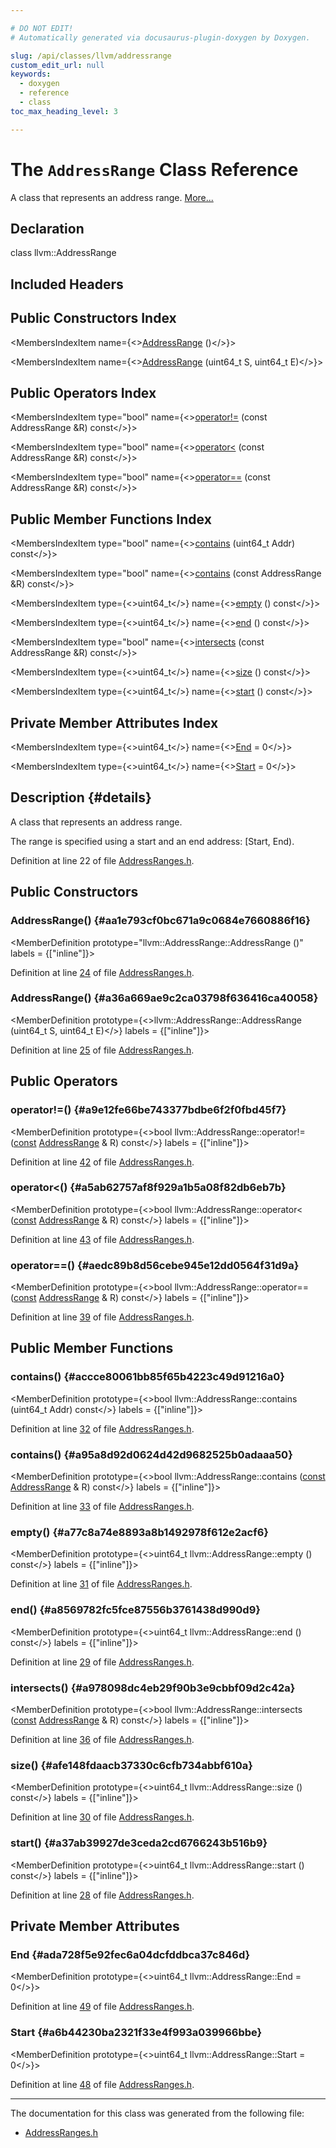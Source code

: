 ```yaml
---

# DO NOT EDIT!
# Automatically generated via docusaurus-plugin-doxygen by Doxygen.

slug: /api/classes/llvm/addressrange
custom_edit_url: null
keywords:
  - doxygen
  - reference
  - class
toc_max_heading_level: 3

---
```





# The `AddressRange` Class Reference

<DoxygenPage pluginConfig={pluginConfig}>

A class that represents an address range. <a href="#details">More...</a>

## Declaration

<CodeBlock>class llvm::AddressRange</CodeBlock>

## Included Headers

<IncludesList>
<IncludesListItem
  filePath="llvm/ADT/AddressRanges.h"
  permalink="/docs/api/files/include/include/llvm/include/llvm/adt/addressranges-h"
  isLocal="true" />
</IncludesList>

## Public Constructors Index

<MembersIndex>

<MembersIndexItem
  name={<><a href="#aa1e793cf0bc671a9c0684e7660886f16">AddressRange</a> ()</>}>
</MembersIndexItem>

<MembersIndexItem
  name={<><a href="#a36a669ae9c2ca03798f636416ca40058">AddressRange</a> (uint64&#95;t S, uint64&#95;t E)</>}>
</MembersIndexItem>

</MembersIndex>

## Public Operators Index

<MembersIndex>

<MembersIndexItem
  type="bool"
  name={<><a href="#a9e12fe66be743377bdbe6f2f0fbd45f7">operator!=</a> (const AddressRange &amp;R) const</>}>
</MembersIndexItem>

<MembersIndexItem
  type="bool"
  name={<><a href="#a5ab62757af8f929a1b5a08f82db6eb7b">operator&lt;</a> (const AddressRange &amp;R) const</>}>
</MembersIndexItem>

<MembersIndexItem
  type="bool"
  name={<><a href="#aedc89b8d56cebe945e12dd0564f31d9a">operator==</a> (const AddressRange &amp;R) const</>}>
</MembersIndexItem>

</MembersIndex>

## Public Member Functions Index

<MembersIndex>

<MembersIndexItem
  type="bool"
  name={<><a href="#accce80061bb85f65b4223c49d91216a0">contains</a> (uint64&#95;t Addr) const</>}>
</MembersIndexItem>

<MembersIndexItem
  type="bool"
  name={<><a href="#a95a8d92d0624d42d9682525b0adaaa50">contains</a> (const AddressRange &amp;R) const</>}>
</MembersIndexItem>

<MembersIndexItem
  type={<>uint64&#95;t</>}
  name={<><a href="#a77c8a74e8893a8b1492978f612e2acf6">empty</a> () const</>}>
</MembersIndexItem>

<MembersIndexItem
  type={<>uint64&#95;t</>}
  name={<><a href="#a8569782fc5fce87556b3761438d990d9">end</a> () const</>}>
</MembersIndexItem>

<MembersIndexItem
  type="bool"
  name={<><a href="#a978098dc4eb29f90b3e9cbbf09d2c42a">intersects</a> (const AddressRange &amp;R) const</>}>
</MembersIndexItem>

<MembersIndexItem
  type={<>uint64&#95;t</>}
  name={<><a href="#afe148fdaacb37330c6cfb734abbf610a">size</a> () const</>}>
</MembersIndexItem>

<MembersIndexItem
  type={<>uint64&#95;t</>}
  name={<><a href="#a37ab39927de3ceda2cd6766243b516b9">start</a> () const</>}>
</MembersIndexItem>

</MembersIndex>

## Private Member Attributes Index

<MembersIndex>

<MembersIndexItem
  type={<>uint64&#95;t</>}
  name={<><a href="#ada728f5e92fec6a04dcfddbca37c846d">End</a> = 0</>}>
</MembersIndexItem>

<MembersIndexItem
  type={<>uint64&#95;t</>}
  name={<><a href="#a6b44230ba2321f33e4f993a039966bbe">Start</a> = 0</>}>
</MembersIndexItem>

</MembersIndex>

## Description {#details}

A class that represents an address range.

The range is specified using a start and an end address: &#91;Start, End).

Definition at line 22 of file <a href="/docs/api/files/include/include/llvm/include/llvm/adt/addressranges-h">AddressRanges.h</a>.

<SectionDefinition>

## Public Constructors

### AddressRange() {#aa1e793cf0bc671a9c0684e7660886f16}

<MemberDefinition
  prototype="llvm::AddressRange::AddressRange ()"
  labels = {["inline"]}>

Definition at line <a href="/docs/api/files/include/include/llvm/include/llvm/adt/addressranges-h/#l00024">24</a> of file <a href="/docs/api/files/include/include/llvm/include/llvm/adt/addressranges-h">AddressRanges.h</a>.
</MemberDefinition>

### AddressRange() {#a36a669ae9c2ca03798f636416ca40058}

<MemberDefinition
  prototype={<>llvm::AddressRange::AddressRange (uint64&#95;t S, uint64&#95;t E)</>}
  labels = {["inline"]}>

Definition at line <a href="/docs/api/files/include/include/llvm/include/llvm/adt/addressranges-h/#l00025">25</a> of file <a href="/docs/api/files/include/include/llvm/include/llvm/adt/addressranges-h">AddressRanges.h</a>.
</MemberDefinition>

</SectionDefinition>

<SectionDefinition>

## Public Operators

### operator!=() {#a9e12fe66be743377bdbe6f2f0fbd45f7}

<MemberDefinition
  prototype={<>bool llvm::AddressRange::operator!= (<a href="/docs/api/files/lib/lib/target/lib/target/aarch64/aarch64promoteconstant-cpp/#a90f8350fecae261c25be85d38b451bff">const</a> <a href="/docs/api/classes/llvm/addressrange">AddressRange</a> &amp; R) const</>}
  labels = {["inline"]}>

Definition at line <a href="/docs/api/files/include/include/llvm/include/llvm/adt/addressranges-h/#l00042">42</a> of file <a href="/docs/api/files/include/include/llvm/include/llvm/adt/addressranges-h">AddressRanges.h</a>.
</MemberDefinition>

### operator&lt;() {#a5ab62757af8f929a1b5a08f82db6eb7b}

<MemberDefinition
  prototype={<>bool llvm::AddressRange::operator&lt; (<a href="/docs/api/files/lib/lib/target/lib/target/aarch64/aarch64promoteconstant-cpp/#a90f8350fecae261c25be85d38b451bff">const</a> <a href="/docs/api/classes/llvm/addressrange">AddressRange</a> &amp; R) const</>}
  labels = {["inline"]}>

Definition at line <a href="/docs/api/files/include/include/llvm/include/llvm/adt/addressranges-h/#l00043">43</a> of file <a href="/docs/api/files/include/include/llvm/include/llvm/adt/addressranges-h">AddressRanges.h</a>.
</MemberDefinition>

### operator==() {#aedc89b8d56cebe945e12dd0564f31d9a}

<MemberDefinition
  prototype={<>bool llvm::AddressRange::operator== (<a href="/docs/api/files/lib/lib/target/lib/target/aarch64/aarch64promoteconstant-cpp/#a90f8350fecae261c25be85d38b451bff">const</a> <a href="/docs/api/classes/llvm/addressrange">AddressRange</a> &amp; R) const</>}
  labels = {["inline"]}>

Definition at line <a href="/docs/api/files/include/include/llvm/include/llvm/adt/addressranges-h/#l00039">39</a> of file <a href="/docs/api/files/include/include/llvm/include/llvm/adt/addressranges-h">AddressRanges.h</a>.
</MemberDefinition>

</SectionDefinition>

<SectionDefinition>

## Public Member Functions

### contains() {#accce80061bb85f65b4223c49d91216a0}

<MemberDefinition
  prototype={<>bool llvm::AddressRange::contains (uint64&#95;t Addr) const</>}
  labels = {["inline"]}>

Definition at line <a href="/docs/api/files/include/include/llvm/include/llvm/adt/addressranges-h/#l00032">32</a> of file <a href="/docs/api/files/include/include/llvm/include/llvm/adt/addressranges-h">AddressRanges.h</a>.
</MemberDefinition>

### contains() {#a95a8d92d0624d42d9682525b0adaaa50}

<MemberDefinition
  prototype={<>bool llvm::AddressRange::contains (<a href="/docs/api/files/lib/lib/target/lib/target/aarch64/aarch64promoteconstant-cpp/#a90f8350fecae261c25be85d38b451bff">const</a> <a href="/docs/api/classes/llvm/addressrange">AddressRange</a> &amp; R) const</>}
  labels = {["inline"]}>

Definition at line <a href="/docs/api/files/include/include/llvm/include/llvm/adt/addressranges-h/#l00033">33</a> of file <a href="/docs/api/files/include/include/llvm/include/llvm/adt/addressranges-h">AddressRanges.h</a>.
</MemberDefinition>

### empty() {#a77c8a74e8893a8b1492978f612e2acf6}

<MemberDefinition
  prototype={<>uint64&#95;t llvm::AddressRange::empty () const</>}
  labels = {["inline"]}>

Definition at line <a href="/docs/api/files/include/include/llvm/include/llvm/adt/addressranges-h/#l00031">31</a> of file <a href="/docs/api/files/include/include/llvm/include/llvm/adt/addressranges-h">AddressRanges.h</a>.
</MemberDefinition>

### end() {#a8569782fc5fce87556b3761438d990d9}

<MemberDefinition
  prototype={<>uint64&#95;t llvm::AddressRange::end () const</>}
  labels = {["inline"]}>

Definition at line <a href="/docs/api/files/include/include/llvm/include/llvm/adt/addressranges-h/#l00029">29</a> of file <a href="/docs/api/files/include/include/llvm/include/llvm/adt/addressranges-h">AddressRanges.h</a>.
</MemberDefinition>

### intersects() {#a978098dc4eb29f90b3e9cbbf09d2c42a}

<MemberDefinition
  prototype={<>bool llvm::AddressRange::intersects (<a href="/docs/api/files/lib/lib/target/lib/target/aarch64/aarch64promoteconstant-cpp/#a90f8350fecae261c25be85d38b451bff">const</a> <a href="/docs/api/classes/llvm/addressrange">AddressRange</a> &amp; R) const</>}
  labels = {["inline"]}>

Definition at line <a href="/docs/api/files/include/include/llvm/include/llvm/adt/addressranges-h/#l00036">36</a> of file <a href="/docs/api/files/include/include/llvm/include/llvm/adt/addressranges-h">AddressRanges.h</a>.
</MemberDefinition>

### size() {#afe148fdaacb37330c6cfb734abbf610a}

<MemberDefinition
  prototype={<>uint64&#95;t llvm::AddressRange::size () const</>}
  labels = {["inline"]}>

Definition at line <a href="/docs/api/files/include/include/llvm/include/llvm/adt/addressranges-h/#l00030">30</a> of file <a href="/docs/api/files/include/include/llvm/include/llvm/adt/addressranges-h">AddressRanges.h</a>.
</MemberDefinition>

### start() {#a37ab39927de3ceda2cd6766243b516b9}

<MemberDefinition
  prototype={<>uint64&#95;t llvm::AddressRange::start () const</>}
  labels = {["inline"]}>

Definition at line <a href="/docs/api/files/include/include/llvm/include/llvm/adt/addressranges-h/#l00028">28</a> of file <a href="/docs/api/files/include/include/llvm/include/llvm/adt/addressranges-h">AddressRanges.h</a>.
</MemberDefinition>

</SectionDefinition>

<SectionDefinition>

## Private Member Attributes

### End {#ada728f5e92fec6a04dcfddbca37c846d}

<MemberDefinition
  prototype={<>uint64&#95;t llvm::AddressRange::End = 0</>}>

Definition at line <a href="/docs/api/files/include/include/llvm/include/llvm/adt/addressranges-h/#l00049">49</a> of file <a href="/docs/api/files/include/include/llvm/include/llvm/adt/addressranges-h">AddressRanges.h</a>.
</MemberDefinition>

### Start {#a6b44230ba2321f33e4f993a039966bbe}

<MemberDefinition
  prototype={<>uint64&#95;t llvm::AddressRange::Start = 0</>}>

Definition at line <a href="/docs/api/files/include/include/llvm/include/llvm/adt/addressranges-h/#l00048">48</a> of file <a href="/docs/api/files/include/include/llvm/include/llvm/adt/addressranges-h">AddressRanges.h</a>.
</MemberDefinition>

</SectionDefinition>

<hr/>

The documentation for this class was generated from the following file:

<ul>
<li><a href="/docs/api/files/include/include/llvm/include/llvm/adt/addressranges-h">AddressRanges.h</a></li>
</ul>

</DoxygenPage>

